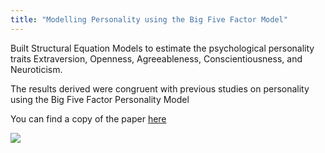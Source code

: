 ```yaml
---
title: "Modelling Personality using the Big Five Factor Model"
---
```


Built Structural Equation Models to estimate the psychological personality traits Extraversion, Openness, Agreeableness, Conscientiousness, and Neuroticism. 

The results derived were congruent with previous studies on personality using the Big Five Factor Personality Model

You can find a copy of the paper [here](semreport.pdf)

[![](sempaper_screenshot.jpg)](semreport.pdf)